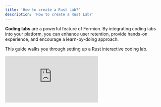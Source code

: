 ```yaml
---
title: 'How to create a Rust Lab?'
description: 'How to create a Rust Lab?'
---
```


**Coding labs** are a powerful feature of Fermion. By integrating coding labs into your platform, you can enhance user retention, provide hands-on experience, and encourage a learn-by-doing approach.

This guide walks you through setting up a Rust interactive coding lab.

<iframe
	src="https://www.loom.com/embed/e74cdf785b2141c8bdd01ba6cd67882f?sid=aae849eb-5285-44c2-ac4c-93f49eb50d80"
	frameBorder="0"
	className="aspect-video w-full"
/>

## Step 1 - Creating the Lab

-   Add a new item lab in your course curriculum page

![](https://codedamn-website-assets.s3.us-east-1.amazonaws.com/uploads/17-11-2024/55%402x.vscibv.png)

-   A new lab item gets added. Edit the lab using the controls:

![](https://codedamn-website-assets.s3.us-east-1.amazonaws.com/uploads/17-11-2024/07%402x.nnfiay.png)

-   A lab item in a course can be attached to an existing lab you created in the past. If not, you can create a new lab with this Edit interface:

![](https://codedamn-website-assets.s3.us-east-1.amazonaws.com/uploads/17-11-2024/05%402x.pmogtp.png)

-   You should now be able to write a quick lab name and press on "Create Lab" button. Once you do, press on `Attach to course item` button. Once that is done, click the three dots again and click on "Edit" to edit the lab.

![](https://codedamn-website-assets.s3.us-east-1.amazonaws.com/uploads/17-11-2024/31%402x.phplpv.png)

## Step 2 - Lab Instructions

Once you click on `Edit` button a new page will open. On this page you need to setup instructions for lab. These instructions would be visible to the user when they're attempting the lab. Therefore, include all the helper material, lab setup instructions here.

![](https://codedamn-website-assets.s3.us-east-1.amazonaws.com/uploads/17-11-2024/00%402x.daeltt.png)

## Step 3 - Lab Defaults

Lab defaults define the initial environment setup for the lab. It is crucial to configure this correctly to avoid confusing students.

For Rust labs, the playground must initialize a valid Rust project. You can do this by specifying a Git repository and branch with a basic `Cargo` project structure:

<Info>
	We recommend forking this repository: [Rust playground
	starter](https://github.com/codedamn-classrooms/rust-coding-lab-starter).
</Info>

This repository contains a minimal Rust project with a `Cargo.toml` file and a `src/main.rs` file. Once forked, update the repository link in your lab settings.

The repository also includes a `.cdmrc` file, a critical configuration file for Fermion labs. Familiarize yourself with the [.cdmrc guide](/docs/creating-coding-labs/cdmrc-file) to understand how it works before proceeding.

## Step 4 - Evaluation Script

The evaluation script is executed when the user clicks the **"Run Tests"** button in the playground. It runs the test cases written for the lab.

Here's a sample bash script for a Rust lab:

```bash
#!/bin/bash
set -e 1

# Create a `.labtests` directory to store test files
mkdir -p /home/damner/code/.labtests

# Move the provided test file into the `.labtests` folder
mv $TEST_FILE_NAME /home/damner/code/.labtests/test.rs

cd /home/damner/code/.labtests;
rustc test.rs && ./test
```

-   We simply download the test file (we create in next step), and run it with `rustc`

## Step 5 - Test File

In the **"Custom Test File"** section of the lab, you can define test cases to validate the user's code.

Here's a sample Rust test file:

```rust
// Include the user's default `lib.rs` file as usercode module
#[path = "/home/damner/code/src/lib.rs"]
mod usercode;

use usercode::*;
use std::env;
use std::fs::File;
use std::io::Write;

fn main() {
    let mut results = Vec::new();

    // Test 1
    results.push(run_test(|| {
        let a = 1;
        let b = 2;
        let res = add(a, b);
        res == 3
    }));

    // Test 2
    results.push(run_test(|| {
        let a = 2;
        let b = 3;
        let res = add(a, b);
        res == 5
    }));

    // Get output file path from environment variable
    let output_file = env::var("UNIT_TEST_OUTPUT_FILE")
        .expect("Environment variable UNIT_TEST_OUTPUT_FILE must be set");

    // Write results to the specified file in JSON format
    if let Err(e) = write_results_to_file(&results, &output_file) {
        eprintln!("Failed to write results to {}: {}", output_file, e);
    }
}

fn run_test<F>(test_fn: F) -> bool
where
    F: FnOnce() -> bool,
{
    test_fn()
}


fn write_results_to_file(results: &[bool], file_path: &str) -> std::io::Result<()> {
    // Manually format the boolean array as a JSON string
    let json_results = format!(
        "[{}]",
        results
            .iter()
            .map(|&b| b.to_string()) // Convert bool to "true"/"false"
            .collect::<Vec<_>>()
            .join(", ")
    );

    // Write the JSON string to the file
    let mut file = File::create(file_path)?;
    file.write_all(json_results.as_bytes())?;
    Ok(())
}
```

### Key Points

-   The length of boolean array `results` must match the challenges defined in the UI.
-   Tests must be executed sequentially and in order. This is because the boolean array you write to the output file must match the order in which you add challenges in the UI. This is why we don't use `cargo test` and instead run a rust script manually.

## Step 6 - Add Challenges

In the Fermion UI, define the challenges corresponding to the tests. Ensure the order of challenges matches the order of test cases in your test file.

For example:

-   Challenge 1: Verify the `add` function works correctly with input 1,2.
-   Challenge 2: Verify the `add` function works correctly with input 2,3.

This mapping ensures that the playground accurately reflects the user's progress.

---

Your interactive Rust lab is now ready! Students will be able to practice and learn Rust through real-world challenges, with tests running in a predictable, sequential order.
